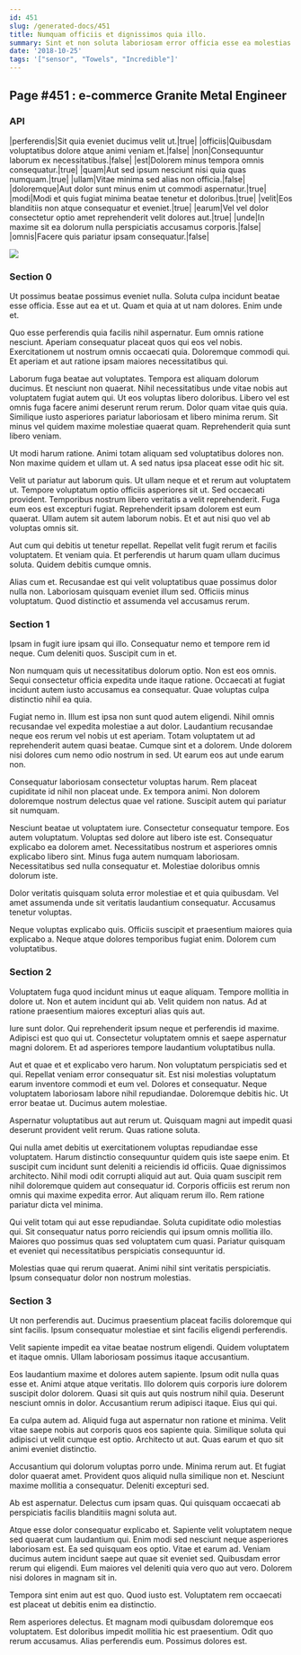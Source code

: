 ```yaml
---
id: 451
slug: /generated-docs/451
title: Numquam officiis et dignissimos quia illo.
summary: Sint et non soluta laboriosam error officia esse ea molestias.
date: '2018-10-25'
tags: '["sensor", "Towels", "Incredible"]'
---
```

## Page #451 : e-commerce Granite Metal Engineer

### API

|perferendis|Sit quia eveniet ducimus velit ut.|true|
|officiis|Quibusdam voluptatibus dolore atque animi veniam et.|false|
|non|Consequuntur laborum ex necessitatibus.|false|
|est|Dolorem minus tempora omnis consequatur.|true|
|quam|Aut sed ipsum nesciunt nisi quia quas numquam.|true|
|ullam|Vitae minima sed alias non officia.|false|
|doloremque|Aut dolor sunt minus enim ut commodi aspernatur.|true|
|modi|Modi et quis fugiat minima beatae tenetur et doloribus.|true|
|velit|Eos blanditiis non atque consequatur et eveniet.|true|
|earum|Vel vel dolor consectetur optio amet reprehenderit velit dolores aut.|true|
|unde|In maxime sit ea dolorum nulla perspiciatis accusamus corporis.|false|
|omnis|Facere quis pariatur ipsam consequatur.|false|


![](/assets/cats-2.jpg)

### Section 0
Ut possimus beatae possimus eveniet nulla. Soluta culpa incidunt beatae esse officia. Esse aut ea et ut. Quam et quia at ut nam dolores. Enim unde et.
 Quo esse perferendis quia facilis nihil aspernatur. Eum omnis ratione nesciunt. Aperiam consequatur placeat quos qui eos vel nobis. Exercitationem ut nostrum omnis occaecati quia. Doloremque commodi qui. Et aperiam et aut ratione ipsam maiores necessitatibus qui.
 Laborum fuga beatae aut voluptates. Tempora est aliquam dolorum ducimus. Et nesciunt non quaerat. Nihil necessitatibus unde vitae nobis aut voluptatem fugiat autem qui. Ut eos voluptas libero doloribus. Libero vel est omnis fuga facere animi deserunt rerum rerum.
Dolor quam vitae quis quia. Similique iusto asperiores pariatur laboriosam et libero minima rerum. Sit minus vel quidem maxime molestiae quaerat quam. Reprehenderit quia sunt libero veniam.
 Ut modi harum ratione. Animi totam aliquam sed voluptatibus dolores non. Non maxime quidem et ullam ut. A sed natus ipsa placeat esse odit hic sit.
 Velit ut pariatur aut laborum quis. Ut ullam neque et et rerum aut voluptatem ut. Tempore voluptatum optio officiis asperiores sit ut.
Sed occaecati provident. Temporibus nostrum libero veritatis a velit reprehenderit. Fuga eum eos est excepturi fugiat. Reprehenderit ipsam dolorem est eum quaerat. Ullam autem sit autem laborum nobis. Et et aut nisi quo vel ab voluptas omnis sit.
 Aut cum qui debitis ut tenetur repellat. Repellat velit fugit rerum et facilis voluptatem. Et veniam quia. Et perferendis ut harum quam ullam ducimus soluta. Quidem debitis cumque omnis.
 Alias cum et. Recusandae est qui velit voluptatibus quae possimus dolor nulla non. Laboriosam quisquam eveniet illum sed. Officiis minus voluptatum. Quod distinctio et assumenda vel accusamus rerum.
### Section 1
Ipsam in fugit iure ipsam qui illo. Consequatur nemo et tempore rem id neque. Cum deleniti quos. Suscipit cum in et.
 Non numquam quis ut necessitatibus dolorum optio. Non est eos omnis. Sequi consectetur officia expedita unde itaque ratione. Occaecati at fugiat incidunt autem iusto accusamus ea consequatur. Quae voluptas culpa distinctio nihil ea quia.
 Fugiat nemo in. Illum est ipsa non sunt quod autem eligendi. Nihil omnis recusandae vel expedita molestiae a aut dolor.
Laudantium recusandae neque eos rerum vel nobis ut est aperiam. Totam voluptatem ut ad reprehenderit autem quasi beatae. Cumque sint et a dolorem. Unde dolorem nisi dolores cum nemo odio nostrum in sed. Ut earum eos aut unde earum non.
 Consequatur laboriosam consectetur voluptas harum. Rem placeat cupiditate id nihil non placeat unde. Ex tempora animi. Non dolorem doloremque nostrum delectus quae vel ratione. Suscipit autem qui pariatur sit numquam.
 Nesciunt beatae ut voluptatem iure. Consectetur consequatur tempore. Eos autem voluptatum.
Voluptas sed dolore aut libero iste est. Consequatur explicabo ea dolorem amet. Necessitatibus nostrum et asperiores omnis explicabo libero sint. Minus fuga autem numquam laboriosam. Necessitatibus sed nulla consequatur et. Molestiae doloribus omnis dolorum iste.
 Dolor veritatis quisquam soluta error molestiae et et quia quibusdam. Vel amet assumenda unde sit veritatis laudantium consequatur. Accusamus tenetur voluptas.
 Neque voluptas explicabo quis. Officiis suscipit et praesentium maiores quia explicabo a. Neque atque dolores temporibus fugiat enim. Dolorem cum voluptatibus.
### Section 2
Voluptatem fuga quod incidunt minus ut eaque aliquam. Tempore mollitia in dolore ut. Non et autem incidunt qui ab. Velit quidem non natus. Ad at ratione praesentium maiores excepturi alias quis aut.
 Iure sunt dolor. Qui reprehenderit ipsum neque et perferendis id maxime. Adipisci est quo qui ut. Consectetur voluptatem omnis et saepe aspernatur magni dolorem. Et ad asperiores tempore laudantium voluptatibus nulla.
 Aut et quae et et explicabo vero harum. Non voluptatum perspiciatis sed et qui. Repellat veniam error consequatur sit. Est nisi molestias voluptatum earum inventore commodi et eum vel. Dolores et consequatur. Neque voluptatem laboriosam labore nihil repudiandae.
Doloremque debitis hic. Ut error beatae ut. Ducimus autem molestiae.
 Aspernatur voluptatibus aut aut rerum ut. Quisquam magni aut impedit quasi deserunt provident velit rerum. Quas ratione soluta.
 Qui nulla amet debitis ut exercitationem voluptas repudiandae esse voluptatem. Harum distinctio consequuntur quidem quis iste saepe enim. Et suscipit cum incidunt sunt deleniti a reiciendis id officiis. Quae dignissimos architecto.
Nihil modi odit corrupti aliquid aut aut. Quia quam suscipit rem nihil doloremque quidem aut consequatur id. Corporis officiis est rerum non omnis qui maxime expedita error. Aut aliquam rerum illo. Rem ratione pariatur dicta vel minima.
 Qui velit totam qui aut esse repudiandae. Soluta cupiditate odio molestias qui. Sit consequatur natus porro reiciendis qui ipsum omnis mollitia illo. Maiores quo possimus quas sed voluptatem cum quasi. Pariatur quisquam et eveniet qui necessitatibus perspiciatis consequuntur id.
 Molestias quae qui rerum quaerat. Animi nihil sint veritatis perspiciatis. Ipsum consequatur dolor non nostrum molestias.
### Section 3
Ut non perferendis aut. Ducimus praesentium placeat facilis doloremque qui sint facilis. Ipsum consequatur molestiae et sint facilis eligendi perferendis.
 Velit sapiente impedit ea vitae beatae nostrum eligendi. Quidem voluptatem et itaque omnis. Ullam laboriosam possimus itaque accusantium.
 Eos laudantium maxime et dolores autem sapiente. Ipsum odit nulla quas esse et. Animi atque atque veritatis. Illo dolorem quis corporis iure dolorem suscipit dolor dolorem.
Quasi sit quis aut quis nostrum nihil quia. Deserunt nesciunt omnis in dolor. Accusantium rerum adipisci itaque. Eius qui qui.
 Ea culpa autem ad. Aliquid fuga aut aspernatur non ratione et minima. Velit vitae saepe nobis aut corporis quos eos sapiente quia. Similique soluta qui adipisci ut velit cumque est optio. Architecto ut aut. Quas earum et quo sit animi eveniet distinctio.
 Accusantium qui dolorum voluptas porro unde. Minima rerum aut. Et fugiat dolor quaerat amet.
Provident quos aliquid nulla similique non et. Nesciunt maxime mollitia a consequatur. Deleniti excepturi sed.
 Ab est aspernatur. Delectus cum ipsam quas. Qui quisquam occaecati ab perspiciatis facilis blanditiis magni soluta aut.
 Atque esse dolor consequatur explicabo et. Sapiente velit voluptatem neque sed quaerat cum laudantium qui. Enim modi sed nesciunt neque asperiores laboriosam est. Ea sed quisquam eos optio. Vitae et earum ad. Veniam ducimus autem incidunt saepe aut quae sit eveniet sed.
Quibusdam error rerum qui eligendi. Eum maiores vel deleniti quia vero quo aut vero. Dolorem nisi dolores in magnam sit in.
 Tempora sint enim aut est quo. Quod iusto est. Voluptatem rem occaecati est placeat ut debitis enim ea distinctio.
 Rem asperiores delectus. Et magnam modi quibusdam doloremque eos voluptatem. Est doloribus impedit mollitia hic est praesentium. Odit quo rerum accusamus. Alias perferendis eum. Possimus dolores est.
